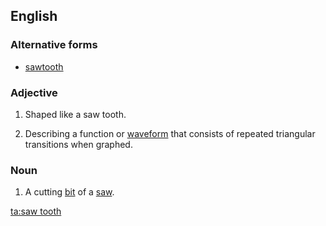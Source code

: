 ==English==

===Alternative forms===
*[[sawtooth]]

===Adjective===
{{en-adj|-}}

#Shaped like a saw tooth.
#{{context|mathematics|engineering|lang=en}} Describing a function or [[waveform]] that consists of repeated triangular transitions when graphed.

===Noun===
{{en-noun|pl=saw teeth}}

# A cutting [[bit]] of a [[saw]].

[[ta:saw tooth]]